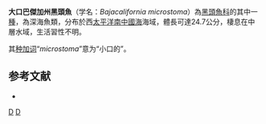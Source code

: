 {{Speciesbox
| name = 大口巴傑加州黑頭魚
| status = NE
| status_system = IUCN3.1
| taxon = Bajacalifornia microstoma
| authority = [[Sazonov|Sazonov]], 1988
| synonyms = 
}}

'''大口巴傑加州黑頭魚'''（学名：''Bajacalifornia microstoma''）為[[黑頭魚科|黑頭魚科]]的其中一[[種|種]]，為深海魚類，分布於西[[太平洋|太平洋]][[南中國海|南中國海]]海域，體長可達24.7公分，棲息在中層水域，生活習性不明。

其[[种加词|种加词]]“''microstoma''”意为“小口的”。

==参考文献==
*{{FishBase_species|genus=Bajacalifornia|species=microstoma|year=2015|month=8}}

{{Taxonbar|from=Q5253663}}

[[Category:巴傑加州黑頭魚屬|D]]
[[Category:1988年描述的鱼类|D]]